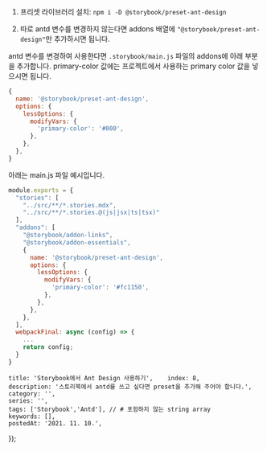 
1. 프리셋 라이브러리 설치: `npm i -D @storybook/preset-ant-design`

2. 따로 antd 변수를 변경하지 않는다면 addons 배열에 `"@storybook/preset-ant-design"`만 추가하시면 됩니다.

antd 변수를 변경하여 사용한다면 `.storybook/main.js` 파일의 addons에 아래 부분을 추가합니다. primary-color 값에는 프로젝트에서 사용하는 primary color 값을 넣으시면 됩니다.
```js
{
  name: '@storybook/preset-ant-design',
  options: {
    lessOptions: {
      modifyVars: {
        'primary-color': '#000',
      },
    },
  },
}
```



아래는 main.js 파일 예시입니다.
```js
module.exports = {
  "stories": [
    "../src/**/*.stories.mdx",
    "../src/**/*.stories.@(js|jsx|ts|tsx)"
  ],
  "addons": [
    "@storybook/addon-links",
    "@storybook/addon-essentials",
    {
      name: '@storybook/preset-ant-design',
      options: {
        lessOptions: {
          modifyVars: {
            'primary-color': '#fc1150',
          },
        },
      },
    },
  ],
  webpackFinal: async (config) => {
    ...
    return config;
  }
}
```

    title: 'Storybook에서 Ant Design 사용하기',    index: 8,
    description: '스토리북에서 antd를 쓰고 싶다면 preset을 추가해 주어야 합니다.',
    category: '',
    series: '',
    tags: ['Storybook','Antd'], // # 포함하지 않는 string array
    keywords: [],
    postedAt: '2021. 11. 10.',
});